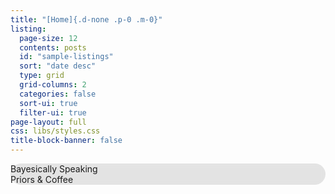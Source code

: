 ```yaml
---
title: "[Home]{.d-none .p-0 .m-0}"
listing:
  page-size: 12
  contents: posts
  id: "sample-listings"
  sort: "date desc"
  type: grid
  grid-columns: 2
  categories: false
  sort-ui: true
  filter-ui: true
page-layout: full
css: libs/styles.css
title-block-banner: false
---
```


::::{style="height:100vh"}
<div id="particles-js" class="column-screen" style="z-index:1;"></div>
:::{.text-light .position-absolute .top-50 .start-50 .translate-middle .p-3 style="background-color: rgb(0,0,0,0.1); backdrop-filter: blur(5px); -webkit-backdrop-filter: blur(10px); z-index:2; border-radius: 20px; user-select: none;"}
<div class="display-2 text-center">Bayesically Speaking</div>
<div class="fs-4 lh-lg text-center">Priors & Coffee</div>
:::
::::

<!--- ### --->

:::{style="background-image: linear-gradient( rgba(0, 0, 0, 0.5), rgba(0, 0, 0, 0.5) ), url(images/home_parallax-1.jpeg); background-attachment: fixed; background-size: cover; background-position: center; background-repeat: no-repeat; grid-column: screen-start/screen-end; backdrop-filter: rgba(0, ,0, 0, 0.5);"}

:::{.grid .column-page .text-light .py-5}

:::{.g-col-6 .g-start-4}
# What is this?

If you are curious about how to use data and probability to understand and visualize real world problems, you have come to the right place. 

<div class="grid">
<div class="g-col-12 g-col-sm-6"><a class="btn btn-outline-light" href="about.html">{{< fa circle-info >}} About section</a></div>
<div class="g-col-12 g-col-sm-6"><a class="btn btn-outline-light" href="portfolio.html">{{< fa suitcase >}} Related work</a></div>
</div>
:::

:::

:::

<br>

<!--- ### --->

# Blog

<div id="sample-listings"></div>

<br>

<!--- ### --->

:::{style="background-image: linear-gradient( rgba(0, 0, 0, 0.5), rgba(0, 0, 0, 0.5) ), url(images/home_parallax-2.jpeg); background-attachment: fixed; background-size: cover; background-position: top; background-repeat: no-repeat; grid-column: screen-start/screen-end; backdrop-filter: rgba(0, ,0, 0, 0.5); min-height: 500px;"}
:::{.column-page .text-light .py-5}
# Plots and Visualizations

Coming soon!
:::
:::

<script src="libs/particles.js"></script> 
<script src="libs/app.js"></script> 
